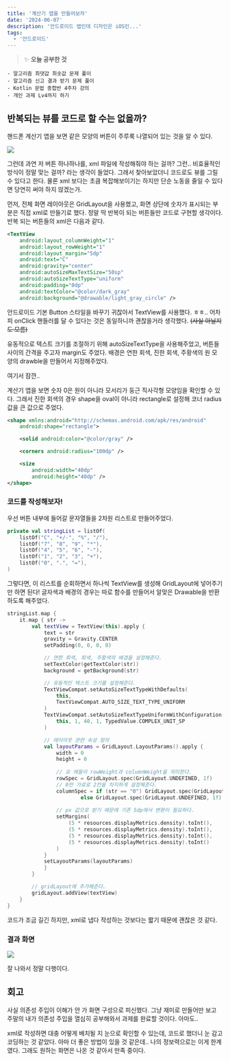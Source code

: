 ```yaml
---
title: '계산기 앱을 만들어보자'
date: '2024-06-07'
description: '안드로이드 앱인데 디자인은 iOS인...'
tags:
  - '안드로이드'
---
```


> ✨ **오늘 공부한 것**
>
```
- 알고리즘 최댓값 최솟값 문제 풀이
- 알고리즘 신고 결과 받기 문제 풀이
- Kotlin 문법 종합반 4주차 강의
- 개인 과제 Lv4까지 하기
```
>

## 반복되는 뷰를 코드로 할 수는 없을까?

핸드폰 계산기 앱을 보면 같은 모양의 버튼이 주루룩 나열되어 있는 것을 알 수 있다. 

![](/posts/etc/today-i-learned/2024-06-07-1.png)

그런데 과연 저 버튼 하나하나를, xml 파일에 작성해줘야 하는 걸까? 그런.. 비효율적인 방식이 정말 맞는 걸까? 라는 생각이 들었다. 그래서 찾아보았더니 코드로도 뷰를 그릴 수 있다고 한다. 물론 xml 보다는 초큼 복잡해보이기는 하지만 단순 노동을 줄일 수 있다면 당연히 써야 하지 않겠는가.

먼저, 전체 화면 레이아웃은 GridLayout을 사용했고, 화면 상단에 숫자가 표시되는 부분은 직접 xml로 만들기로 했다. 정말 딱 반복이 되는 버튼들만 코드로 구현할 생각이다. 반복 되는 버튼들의 xml은 다음과 같다.

```xml
<TextView
    android:layout_columnWeight="1"
    android:layout_rowWeight="1"
    android:layout_margin="5dp"
    android:text="C"
    android:gravity="center"
    android:autoSizeMaxTextSize="50sp"
    android:autoSizeTextType="uniform"
    android:padding="0dp"
    android:textColor="@color/dark_gray"
    android:background="@drawable/light_gray_circle" />
```

안드로이드 기본 Button 스타일을 바꾸기 귀찮아서 TextView를 사용했다. ㅎㅎ.. 어차피 onClick 핸들러를 달 수 있다는 것은 동일하니까 괜찮을거라 생각했다. ~~(사실 아닐지도 모름)~~ 

유동적으로 텍스트 크기를 조절하기 위해 autoSizeTextType을 사용해주었고, 버튼들 사이의 간격을 주고자 margin도 주었다. 배경은 연한 회색, 진한 회색, 주황색의 원 모양의 drawble을 만들어서 지정해주었다. 

<Quote>

여기서 잠깐..

</Quote>

계산기 앱을 보면 숫자 0은 원이 아니라 모서리가 둥근 직사각형 모양임을 확인할 수 있다. 그래서 진한 회색의 경우 shape을 oval이 아니라 rectangle로 설정해 코너 radius 값을 큰 값으로 주었다. 

```xml
<shape xmlns:android="http://schemas.android.com/apk/res/android"
    android:shape="rectangle">

    <solid android:color="@color/gray" />

    <corners android:radius="100dp" />

    <size
        android:width="40dp"
        android:height="40dp" />
</shape>
```

### 코드를 작성해보자!

우선 버튼 내부에 들어갈 문자열들을 2차원 리스트로 만들어주었다. 

```kotlin
private val stringList = listOf(
    listOf("C", "+/-", "%", "/"),
    listOf("7", "8", "9", "*"),
    listOf("4", "5", "6", "-"),
    listOf("1", "2", "3", "+"),
    listOf("0", ".", "="),
)
```

그렇다면, 이 리스트를 순회하면서 하나씩 TextView를 생성해 GridLayout에 넣어주기만 하면 된다! 글자색과 배경의 경우는 따로 함수를 만들어서 알맞은 Drawable을 반환하도록 해주었다. 

```kotlin
stringList.map {
    it.map { str ->
        val textView = TextView(this).apply {
            text = str
            gravity = Gravity.CENTER
            setPadding(0, 0, 0, 0)

			// 연한 회색, 회색, 주황색의 배경을 설정해준다.
            setTextColor(getTextColor(str))
            background = getBackground(str)

			// 유동적인 텍스트 크기를 설정해준다.
            TextViewCompat.setAutoSizeTextTypeWithDefaults(
                this,
                TextViewCompat.AUTO_SIZE_TEXT_TYPE_UNIFORM
            )
            TextViewCompat.setAutoSizeTextTypeUniformWithConfiguration(
                this, 1, 40, 1, TypedValue.COMPLEX_UNIT_SP
            )

			// 레이아웃 관련 속성 정의
            val layoutParams = GridLayout.LayoutParams().apply {
                width = 0
                height = 0
                
                // 요 애들이 rowWeight과 columnWeight을 의미한다.
                rowSpec = GridLayout.spec(GridLayout.UNDEFINED, 1f)
                // 0만 가로로 2칸을 차지하게 설정해준다.
                columnSpec = if (str == "0") GridLayout.spec(GridLayout.UNDEFINED, 2, 1f)
		                else GridLayout.spec(GridLayout.UNDEFINED, 1f)
                
                // px 값으로 받기 때문에 기존 5dp에서 변환이 필요하다.
                setMargins(
                    (5 * resources.displayMetrics.density).toInt(),
                    (5 * resources.displayMetrics.density).toInt(),
                    (5 * resources.displayMetrics.density).toInt(),
                    (5 * resources.displayMetrics.density).toInt()
                )
            }
            setLayoutParams(layoutParams)
            }
        }

		// gridLayout에 추가해준다.
        gridLayout.addView(textView)
    }
}
```

코드가 조금 길긴 하지만, xml로 냅다 작성하는 것보다는 짧기 때문에 괜찮은 것 같다. 

### 결과 화면

![](/posts/etc/today-i-learned/2024-06-07-2.png)

잘 나와서 정말 다행이다. 

## 회고

사실 의존성 주입이 이해가 안 가 화면 구성으로 피신했다. 그냥 재미로 만들어만 보고 주말의 내가 의존성 주입을 열심히 공부해와서 과제를 완료할 것이다. 아마도..

xml로 작성하면 대충 어떻게 배치될 지 눈으로 확인할 수 있는데, 코드로 했더니 눈 감고 코딩하는 것 같았다. 아마 더 좋은 방법이 있을 것 같은데.. 나의 정보력으로는 이게 한계였다. 그래도 원하는 화면은 나온 것 같아서 만족 중이다. 
